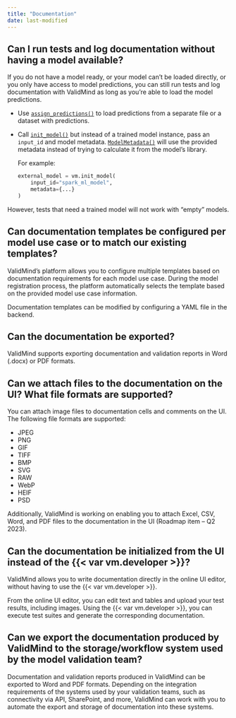 ```yaml
---
title: "Documentation"
date: last-modified
---
```


## Can I run tests and log documentation without having a model available?

If you do not have a model ready, or your model can't be loaded directly, or you only have access to model predictions, you can still run tests and log documentation with ValidMind as long as you're able to load the model predictions.

- Use [`assign_predictions()`](https://docs.validmind.ai/validmind/validmind/vm_models.html#VMDataset.assign_predictions) to load predictions from a separate file or a dataset with predictions.
- Call [`init_model()`](https://docs.validmind.ai/validmind/validmind.html#init_model) but instead of a trained model instance, pass an `input_id` and model metadata. [`ModelMetadata()`](https://docs.validmind.ai/validmind/validmind/tests/model_validation/ModelMetadata.html#ModelMetadata) will use the provided metadata instead of trying to calculate it from the model's library. 

    For example: 

    ```python
    external_model = vm.init_model(
        input_id="spark_ml_model",
        metadata={...}
    )
    ```

::: {.callout title="If neither a trained model instance nor metadata is provided, `init_model()` will return an error.  "}
However, tests that need a trained model will not work with "empty" models.
:::

## Can documentation templates be configured per model use case or to match our existing templates?

ValidMind's platform allows you to configure multiple templates based on documentation requirements for each model use case. During the model registration process, the platform automatically selects the template based on the provided model use case information.

Documentation templates can be modified by configuring a YAML file in the backend.

## Can the documentation be exported?

ValidMind supports exporting documentation and validation reports in Word (.docx) or PDF formats.

## Can we attach files to the documentation on the UI? What file formats are supported?

You can attach image files to documentation cells and comments on the UI. The following file formats are supported:

- JPEG
- PNG
- GIF
- TIFF
- BMP
- SVG
- RAW
- WebP
- HEIF
- PSD

Additionally, ValidMind is working on enabling you to attach Excel, CSV, Word, and PDF files to the documentation in the UI (Roadmap item – Q2 2023).

## Can the documentation be initialized from the UI instead of the {{< var vm.developer >}}?

ValidMind allows you to write documentation directly in the online UI editor, without having to use the {{< var vm.developer >}}.

From the online UI editor, you can edit text and tables and upload your test results, including images. Using the {{< var vm.developer >}}, you can execute test suites and generate the corresponding documentation.

## Can we export the documentation produced by ValidMind to the storage/workflow system used by the model validation team?

Documentation and validation reports produced in ValidMind can be exported to Word and PDF formats. Depending on the integration requirements of the systems used by your validation teams, such as connectivity via API, SharePoint, and more, ValidMind can work with you to automate the export and storage of documentation into these systems.
